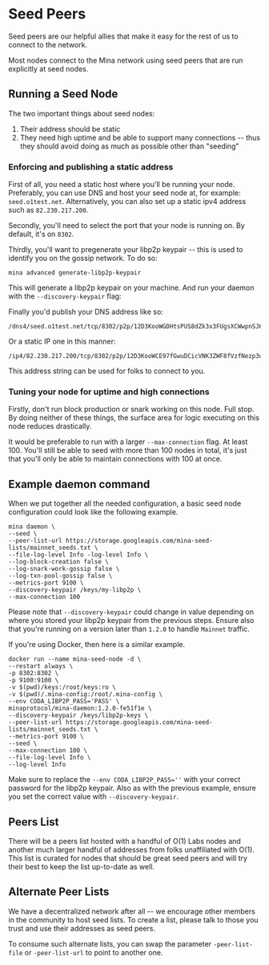 
# Seed Peers

Seed peers are our helpful allies that make it easy for the rest of us to connect to the network.

Most nodes connect to the Mina network using seed peers that are run explicitly at seed nodes.

## Running a Seed Node

The two important things about seed nodes:

1. Their address should be static
2. They need high uptime and be able to support many connections -- thus they should avoid doing as much as possible other than "seeding"

### Enforcing and publishing a static address

First of all, you need a static host where you'll be running your node. Preferably, you can use DNS and host your seed node at, for example: `seed.o1test.net`. Alternatively, you can also set up a static ipv4 address such as `82.230.217.200`.

Secondly, you'll need to select the port that your node is running on. By default, it's on `8302`.

Thirdly, you'll want to pregenerate your libp2p keypair -- this is used to identify you on the gossip network. To do so:

```
mina advanced generate-libp2p-keypair
```

This will generate a libp2p keypair on your machine.
And run your daemon with the `--discovery-keypair` flag:

Finally you'd publish your DNS address like so:

```
/dns4/seed.o1test.net/tcp/8302/p2p/12D3KooWGDHtsPUS8dZk3x3FUgsXCWwpnSJ6W7EwkWZKBZXczkwC
```

Or a static IP one in this manner:

```
/ip4/82.230.217.200/tcp/8302/p2p/12D3KooWCE97fGwuDCicVNK3ZWF8fVzfNezp3uGjmSc8VrRFem6a
```

This address string can be used for folks to connect to you.

### Tuning your node for uptime and high connections

Firstly, don't run block production or snark working on this node. Full stop. By doing neither of these things, the surface area for logic executing on this node reduces drastically.

It would be preferable to run with a larger `--max-connection` flag. At least 100. You'll still be able to seed with more than 100 nodes in total, it's just that you'll only be able to maintain connections with 100 at once.

## Example daemon command

When we put together all the needed configuration, a basic seed node configuration could look like the following example.

```
mina daemon \
--seed \
--peer-list-url https://storage.googleapis.com/mina-seed-lists/mainnet_seeds.txt \
--file-log-level Info -log-level Info \
--log-block-creation false \
--log-snark-work-gossip false \
--log-txn-pool-gossip false \
--metrics-port 9100 \
--discovery-keypair /keys/my-libp2p \
--max-connection 100
```

Please note that `--discovery-keypair` could change in value depending on where you stored your libp2p keypair from the previous steps. Ensure also that you're running on a version later than `1.2.0` to handle `Mainnet` traffic.

If you're using Docker, then here is a similar example.

```
docker run --name mina-seed-node -d \
--restart always \
-p 8302:8302 \
-p 9100:9100 \
-v $(pwd)/keys:/root/keys:ro \
-v $(pwd)/.mina-config:/root/.mina-config \
--env CODA_LIBP2P_PASS='PASS' \
minaprotocol/mina-daemon:1.2.0-fe51f1e \
--discovery-keypair /keys/libp2p-keys \
--peer-list-url https://storage.googleapis.com/mina-seed-lists/mainnet_seeds.txt \
--metrics-port 9100 \
--seed \
--max-connection 100 \
--file-log-level Info \
--log-level Info
```

Make sure to replace the `--env CODA_LIBP2P_PASS=''` with your correct password for the libp2p keypair. Also as with the previous example, ensure you set the correct value with `--discovery-keypair`.

## Peers List

There will be a peers list hosted with a handful of O(1) Labs nodes and another much larger handful of addresses from folks unaffiliated with O(1). This list is curated for nodes that should be great seed peers and will try their best to keep the list up-to-date as well.

## Alternate Peer Lists

We have a decentralized network after all -- we encourage other members in the community to host seed lists. To create a list, please talk to those you trust and use their addresses as seed peers.

To consume such alternate lists, you can swap the parameter `-peer-list-file` or `-peer-list-url` to point to another one.
